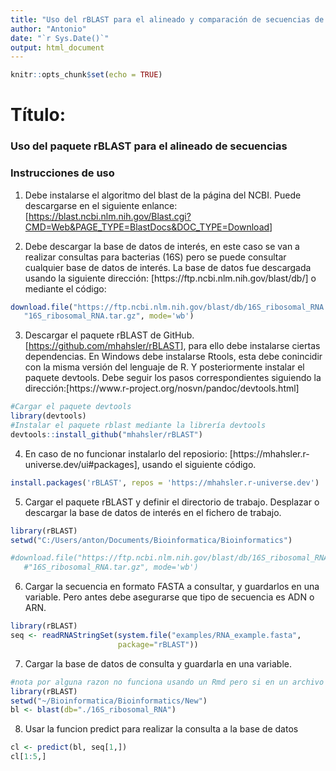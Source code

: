 ---
title: "Uso del rBLAST para el alineado y comparación de secuencias de bacterias"
author: "Antonio"
date: "`r Sys.Date()`"
output: html_document
---

```{r setup, include=FALSE}
knitr::opts_chunk$set(echo = TRUE)
```

# Título:

### Uso del paquete rBLAST para el alineado de secuencias

### Instrucciones de uso

1.  Debe instalarse el algoritmo del blast de la página del NCBI. Puede descargarse en el siguiente enlance: [<https://blast.ncbi.nlm.nih.gov/Blast.cgi?CMD=Web&PAGE_TYPE=BlastDocs&DOC_TYPE=Download>]

2.  Debe descargar la base de datos de interés, en este caso se van a realizar consultas para bacterias (16S) pero se puede consultar cualquier base de datos de interés. La base de datos fue descargada usando la siguiente dirección: [https://ftp.ncbi.nlm.nih.gov/blast/db/] o mediante el código: 
```{r}
download.file("https://ftp.ncbi.nlm.nih.gov/blast/db/16S_ribosomal_RNA.tar.gz",
   "16S_ribosomal_RNA.tar.gz", mode='wb')
```
3.  Descargar el paquete rBLAST de GitHub. [<https://github.com/mhahsler/rBLAST>], para ello debe instalarse ciertas dependencias. En Windows debe instalarse Rtools, esta debe conincidir con la misma versión del lenguaje de R. Y posteriormente instalar el paquete devtools. Debe seguir los pasos correspondientes siguiendo la dirección:[https://www.r-project.org/nosvn/pandoc/devtools.html]
```{r}
#Cargar el paquete devtools
library(devtools)
#Instalar el paquete rblast mediante la librería devtools
devtools::install_github("mhahsler/rBLAST")
```
 4. En caso de no funcionar instalarlo del reposiorio: [https://mhahsler.r-universe.dev/ui#packages], usando el siguiente código.
```{r}
install.packages('rBLAST', repos = 'https://mhahsler.r-universe.dev')
```
 5. Cargar el paquete rBLAST y definir el directorio de trabajo. Desplazar o descargar la base de datos de interés en el fichero de trabajo.
```{r}
library(rBLAST)
setwd("C:/Users/anton/Documents/Bioinformatica/Bioinformatics")

#download.file("https://ftp.ncbi.nlm.nih.gov/blast/db/16S_ribosomal_RNA.tar.gz",
   #"16S_ribosomal_RNA.tar.gz", mode='wb')

```
 6. Cargar la secuencia en formato FASTA a consultar, y guardarlos en una variable. Pero antes debe asegurarse que tipo de secuencia es ADN o ARN.
```{r}
library(rBLAST)
seq <- readRNAStringSet(system.file("examples/RNA_example.fasta",
                        package="rBLAST"))
```
7. Cargar la base de datos de consulta y guardarla en una variable.
```{r}
#nota por alguna razon no funciona usando un Rmd pero si en un archivo .R
library(rBLAST)
setwd("~/Bioinformatica/Bioinformatics/New")
bl <- blast(db="./16S_ribosomal_RNA")

```
8. Usar la funcion predict para realizar la consulta a la base de datos
```{r}
cl <- predict(bl, seq[1,])
cl[1:5,]
```

